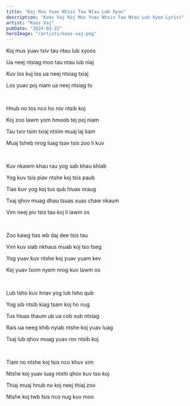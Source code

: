 ```yaml
---
title: "Koj Mus Yuav Ntxiv Tau Ntau Lub Xyoo"
description: "Koos Vaj Koj Mus Yuav Ntxiv Tau Ntau Lub Xyoo Lyrics"
artist: "Koos Vaj"
pubDate: "2024-03-22"
heroImage: "/artists/koos-vaj.png"
---
```


Koj mus yuav txiv tau ntau lub xyoos

Ua neej ntsiag moo tau ntau lub niaj

Kuv los kuj los ua neej ntsiag txiaj

Los yuav poj niam ua neej ntsiag to

<br />

Hnub no tos nco ho rov ntsib koj

Koj zoo lawm yom hmoob tej poj niam

Tau txiv tsim txiaj ntxim muaj laj kam

Muaj tsheb nrog luag tsav tsis zoo li kuv

<br />

Kuv nkawm khau rau yog sab khau khiab

Yog kuv tsis piav ntshe koj tsis paub

Tias kuv yog koj tus qub hluas nraug

Txaj qhov muag dhau tsuas xuas chaw nkaum

Vim neej piv tsis tau koj li lawm os

<br />

Zoo kawg tias wb daj dee tsis tau

Vim kuv siab nkhaus muab koj tso tseg

Yog yuav kuv ntshe koj yuav yuam kev

Koj yuav txom nyem nrog kuv lawm os

<br />

Lub tsho kuv hnav yog lub tsho qub

Yog sib ntsib kiag tsam koj ho nug

Tus hluas thaum ub ua cob xub ntxiag

Rais ua neeg khib nyiab ntshe koj yuav luag

Txaj lub qhov muag yuav rov ntsib koj

<br />

Tiam no ntshe koj tsis nco khuv xim

Ntshe koj yuav luag ntxhi qhov kuv tso koj

Thiaj muaj hnub no koj neej thiaj zoo

Ntshe koj twb tsis nco nug kuv moo
